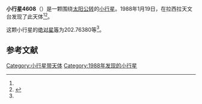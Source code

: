 {{Infobox planet
| bgcolour = #FFFFC0
| name = 4608 Wodehouse
| symbol = 
| image = 
| caption = 
| discovery = yes
| discovery_ref = 
| discoverer = {{link-en|亨利·德波鸿诺|Henri Debehogne}}
| discovery_site = [[拉西拉天文台|拉西拉天文台]] 
| discovered = 1988年1月19日
| designations = yes
| mp_name = 
| named_after = 
| alt_names = 1988 BW3/ 1954 SG / 1978 GO4 / 1983 TD
| mp_category = [[主带小行星|主带小行星]]
| orbit_ref = <ref name="a">[http://ssd.jpl.nasa.gov/sbdb.cgi?sstr=4608 4608 Wodehouse] {{Wayback|url=http://ssd.jpl.nasa.gov/sbdb.cgi?sstr=4608 |date=20201124005939 }}，小行星數據庫瀏覽器（JPL Small-Body Database Browser）－[[美国国家航空航天局|美国国家航空航天局]]喷气推进实验室</ref>
| epoch = 2456400.5 (2013年4月18日更新)
| aphelion = {{convert|2.8797844|AU|km|3|abbr=on|lk=out}}
| perihelion = {{convert|1.8445500|AU|km|3|abbr=on}}
| semimajor = {{convert|2.3621672|AU|km|3|abbr=on}}
| eccentricity = 0.2191281
| period = 1326.063705 [[日|日]]<br />3.63[[儒略年|儒略年]]
| avg_speed = 
| inclination = 7.44772
| asc_node = 203.20105
| mean_anomaly = 
| arg_peri = 202.76380
| satellites = 
| physical_characteristics = yes
| dimensions = 
| mass = 
| density = 
| surface_grav = 
| escape_velocity = 
| sidereal_day = 
| axial_tilt = 
| pole_ecliptic_lat = 
| pole_ecliptic_lon = 
| albedo = 
| temperatures= 
| temp_name1 = 
| mean_temp_1 = 
| max_temp_1 = 
| temp_name2 = 
| max_temp_2 = 
| spectral_type = 
| abs_magnitude = 202.76380
}}

'''小行星4608'''（{{lang-en|4608 Wodehouse}}）是一颗围绕[[太阳|太阳]][[公转|公转]]的[[小行星|小行星]]。1988年1月19日，{{link-en|亨利·德波鸿诺|Henri Debehogne}}在拉西拉天文台发现了此天体<ref name="a" /><ref>{{cite news|title=小行星列表|url=http://cfa-www.harvard.edu/iau/lists/NumberedMPs.txt|accessdate=2013-07-08|newspaper=哈佛大学|archive-date=2008-05-17|archive-url=https://web.archive.org/web/20080517010638/http://cfa-www.harvard.edu/iau/lists/NumberedMPs.txt|dead-url=no}}</ref>。

这颗小行星的[[绝对星等|绝对星等]]为202.76380等<ref name="a" />。

==参考文献==
{{reflist}}
{{Minor Planet Number|[[小行星4607|小行星4607]]|[[小行星4609|小行星4609]]}}

{{小天体}}

[[Category:小行星带天体|Category:小行星带天体]]
[[Category:1988年发现的小行星|Category:1988年发现的小行星]]

{{asteroid-stub}}